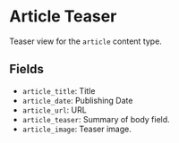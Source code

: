
# Article Teaser

Teaser view for the `article` content type.

## Fields

- `article_title`: Title
- `article_date`: Publishing Date
- `article_url`: URL
- `article_teaser`: Summary of body field.
- `article_image`: Teaser image.

<Preview>
  <Story id="teasers-article-teaser--article-teaser" />
</Preview>
